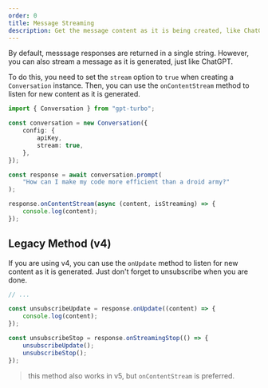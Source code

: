 ```yaml
---
order: 0
title: Message Streaming
description: Get the message content as it is being created, like ChatGPT.
---
```


By default, messsage responses are returned in a single string. However, you can also stream a message as it is generated, just like ChatGPT.

To do this, you need to set the `stream` option to `true` when creating a `Conversation` instance.
Then, you can use the `onContentStream` method to listen for new content as it is generated.

```ts
import { Conversation } from "gpt-turbo";

const conversation = new Conversation({
    config: {
        apiKey,
        stream: true,
    },
});

const response = await conversation.prompt(
    "How can I make my code more efficient than a droid army?"
);

response.onContentStream(async (content, isStreaming) => {
    console.log(content);
});
```

## Legacy Method (v4)

If you are using v4, you can use the `onUpdate` method to listen for new content as it is generated.
Just don't forget to unsubscribe when you are done.

```ts
// ...

const unsubscribeUpdate = response.onUpdate((content) => {
    console.log(content);
});

const unsubscribeStop = response.onStreamingStop(() => {
    unsubscribeUpdate();
    unsubscribeStop();
});
```

> this method also works in v5, but `onContentStream` is preferred.
